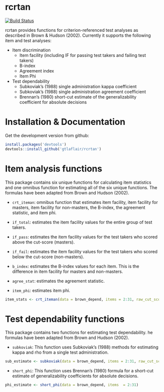# rcrtan

[![Build Status](https://travis-ci.org/gtlaflair/rcrtan.svg?branch=master)](https://travis-ci.org/gtlaflair/rcrtan)

rcrtan provides functions for criterion-referenced test analyses as described in Brown & Hudson (2002). Currently it supports the following item and test analyses:

* Item discrimination
     + Item facility (including IF for passing test takers and failing test takers)
     + B-index
     + Agreement index
     + Item Phi
  
* Test dependability
     + Subkoviak's (1988) single administration kappa coefficient
     + Subkoviak's (1988) single administration agreement coefficient
     + Brennan's (1980) short-cut estimate of the generalizability coefficient for absolute decisions

# Installation & Documentation

Get the development version from github:

```R
install.packages('devtools')
devtools::install_github('gtlaflair/rcrtan')
```
# Item analysis functions

This package contains six unique functions for calculating item statistics and one omnibus function for estimating all of the six unique functions. The formulas have been adapted from Brown and Hudson (2002).

* `crt_iteman`: omnibus function that estimates item facility, item facility for masters, item facility for non-masters, the B-index, the agreement statistic, and item phi.

* `if_total`: estimates the item facility values for the entire group of test takers.

<!-- _k_ is the total number of dichotomously score items on a test.  -->

<!-- $$\frac{\sum_{i=1}^k X_{i}}{k}$$ -->

* `if_pass`: estimates the item facility values for the test takers who scored above the cut-score (masters).

<!-- $$if\_pass = \frac{\sum_{i=1}^k X_{i_{masters}}}{k}$$ -->

* `if_fail`: estimates the item facility values for the test takers who scored below the cut-score (non-masters).

<!-- $$if\_fail = \frac{\sum_{i=1}^k X_{i_{non-masters}}}{k}$$ -->

* `b_index`: estimates the B-index values for each item. This is the difference in item facility for masters and non-masters.

<!-- $$b\_index = if\_pass - if\_fail$$ -->

* `agree_stat`: estimates the agreement statistic. 

<!-- _P_~iT~ is the proportion ot test takers who passed the test and answered the item correctly. _Q_~i~ is the propotion of test takers who answered the item incorrectly. _P_~T~ is the proportion of test takers who passed the test. -->

<!-- $$agree\_stat = 2 * P_{iT} + Q_{i} - P_{T}$$ -->

* `item_phi`: estimates item phi. 

<!-- _P_~iT~ is the proportion ot test takers who passed the test and answered the item correctly. _P_~i~ is the proportion of test takers who answered the item correctly. _P_~T~ is the proportion of test takers who passed the test. _Q_~i~ is the proportion of test takers who answered the item incorrectly. _Q_~T~ is the proportion of examinees who failed the test. -->

<!-- $$item\_phi = P_{iT} - P_{i} * P_{T} /  \sqrt{P_{i} * Q_{i} * P_{T} * Q_{T}}$$ -->

```r
item_stats <- crt_iteman(data = brown_depend, items = 2:31, raw_cut_score = 21, scale = 'raw')
```

# Test dependability functions

This package contains two functions for estimating test dependability. he formulas have been adapted from Brown and Hudson (2002).

* `subkoviak`: This function uses Subkoviak's (1988) methods for estimating kappa and rho from a single test administration.

<!-- _z_ is the standardized cut-score. _c_ is the raw cut-score. _M_ is the mean of the raw test scores. _S_ is the standard deviation of the raw test scores, and 0.5 is a constant adjustment factor. This function uses the _z_ cut-score and an estimate of coefficient reliability, both rounded to the nearest $\frac{1}{10}$, in order to look up the single-test administration $\kappa$ and $\rho$ estimates. -->

<!-- $$ z = \frac{c - 0.5 - M}{S} $$ -->

```r
sub_estimate <- subkoviak(data = brown_depend, items = 2:31, raw_cut_score = 21, look_up = FALSE)

```

* `short_phi`: This function uses Brennan's (1980) formula for a short-cut estimate of generalizability coefficients for absolute decisions. 

<!-- _n_ is the number of test takers. _k_ is the number of items on the test. _M_~p~ is the mean of the total scores divided by the number of items. _S_~p~^2^ is the standard deviation of the total scores divided by the number of items squared. $\alpha$ is the coefficient alpha reliability estimate. -->

<!-- $$ \phi = \frac{\frac{n * S_{p}^2}{n - 1} * \alpha}{\frac{n * S_{p}^2}{n - 1} * \alpha + \frac{M_{p} * (1 - M_{p}) - S_{p}^2}{k-1}}$$ -->

```r
phi_estimate <- short_phi(data = brown_depend, items  = 2:31)
```
